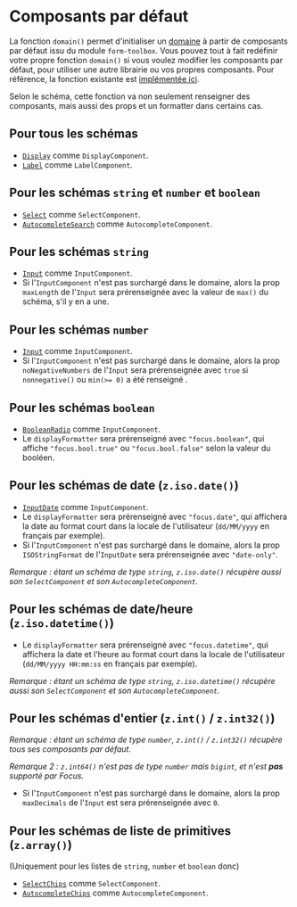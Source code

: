 
<Meta title="Composants/Composants par défaut" />

# Composants par défaut

La fonction `domain()` permet d'initialiser un [domaine](/docs/modèle-métier-domaines--docs) à partir de composants par défaut issu du module `form-toolbox`. Vous pouvez tout à fait redéfinir votre propre fonction `domain()` si vous voulez modifier les composants par défaut, pour utiliser une autre librairie ou vos propres composants. Pour référence, la fonction existante est [implémentée ici](https://github.com/klee-contrib/focus4/blob/master/packages/form-toolbox/src/domain.ts).

Selon le schéma, cette fonction va non seulement renseigner des composants, mais aussi des props et un formatter dans certains cas.

## Pour tous les schémas

- [`Display`](/docs/composants-focus4∕form-toolbox-display--docs) comme `DisplayComponent`.
- [`Label`](/docs/composants-focus4∕form-toolbox-label--docs) comme `LabelComponent`.

## Pour les schémas `string` et `number` et `boolean`

- [`Select`](/docs/composants-focus4∕form-toolbox-select--docs) comme `SelectComponent`.
- [`AutocompleteSearch`](/docs/composants-focus4∕form-toolbox-autocompletesearch--docs) comme `AutocompleteComponent`.

## Pour les schémas `string`

- [`Input`](/docs/composants-focus4∕form-toolbox-input--docs) comme `InputComponent`.
- Si l'`InputComponent` n'est pas surchargé dans le domaine, alors la prop `maxLength` de l'`Input` sera prérenseignée avec la valeur de `max()` du schéma, s'il y en a une.

## Pour les schémas `number`

- [`Input`](/docs/composants-focus4∕form-toolbox-input--docs) comme `InputComponent`.
- Si l'`InputComponent` n'est pas surchargé dans le domaine, alors la prop `noNegativeNumbers` de l'`Input` sera prérenseignée avec `true` si `nonnegative()` ou `min(>= 0)` a été renseigné .

## Pour les schémas `boolean`

- [`BooleanRadio`](/docs/composants-focus4∕form-toolbox-booleanradio--docs) comme `InputComponent`.
- Le `displayFormatter` sera prérenseigné avec `"focus.boolean"`, qui affiche `"focus.bool.true"` ou `"focus.bool.false"` selon la valeur du booléen.

## Pour les schémas de date (`z.iso.date()`)

- [`InputDate`](/docs/composants-focus4∕form-toolbox-inputdate--docs) comme `InputComponent`.
- Le `displayFormatter` sera prérenseigné avec `"focus.date"`, qui affichera la date au format court dans la locale de l'utilisateur (`dd/MM/yyyy` en français par exemple).
- Si l'`InputComponent` n'est pas surchargé dans le domaine, alors la prop `ISOStringFormat` de l'`InputDate` sera prérenseignée avec `"date-only"`.

_Remarque : étant un schéma de type `string`, `z.iso.date()` récupère aussi son `SelectComponent` et son `AutocompleteComponent`._

## Pour les schémas de date/heure (`z.iso.datetime()`)

- Le `displayFormatter` sera prérenseigné avec `"focus.datetime"`, qui affichera la date et l'heure au format court dans la locale de l'utilisateur (`dd/MM/yyyy HH:mm:ss` en français par exemple).

_Remarque : étant un schéma de type `string`, `z.iso.datetime()` récupère aussi son `SelectComponent` et son `AutocompleteComponent`._

## Pour les schémas d'entier (`z.int()` / `z.int32()`)

_Remarque : étant un schéma de type `number`, `z.int()` / `z.int32()` récupère tous ses composants par défaut._

_Remarque 2 : `z.int64()` n'est pas de type `number` mais `bigint`, et n'est **pas** supporté par Focus._

- Si l'`InputComponent` n'est pas surchargé dans le domaine, alors la prop `maxDecimals` de l'`Input` est sera prérenseignée avec `0`.

## Pour les schémas de liste de primitives (`z.array()`)

(Uniquement pour les listes de `string`, `number` et `boolean` donc)

- [`SelectChips`](/docs/composants-focus4∕form-toolbox-selectchips--docs) comme `SelectComponent`.
- [`AutocompleteChips`](/docs/composants-focus4∕form-toolbox-autocompletechips--docs) comme `AutocompleteComponent`.
